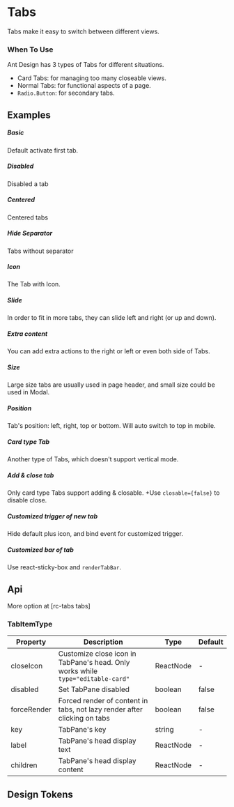 
<Meta of={KitTabsStories} />

# Tabs

Tabs make it easy to switch between different views.

### When To Use

Ant Design has 3 types of Tabs for different situations.

- Card Tabs: for managing too many closeable views.
- Normal Tabs: for functional aspects of a page.
- `Radio.Button`: for secondary tabs.

## Examples

##### Basic
Default activate first tab.

<CustomCanvas content={Examples.Basic} source={Sources.Basic} id="tabs-basic" />

##### Disabled
Disabled a tab

<CustomCanvas content={Examples.Disabled} source={Sources.Disabled} id="tabs-disabled" />


##### Centered
Centered tabs

<CustomCanvas content={Examples.Centered} source={Sources.Centered} id="tabs-centered" />


##### Hide Separator
Tabs without separator

<CustomCanvas content={Examples.HideSeparator} source={Sources.HideSeparator} id="tabs-hide-separator" />


##### Icon
The Tab with Icon.

<CustomCanvas content={Examples.Icon} source={Sources.Icon} id="tabs-icon" />


##### Slide
In order to fit in more tabs, they can slide left and right (or up and down).

<CustomCanvas content={Examples.Slide} source={Sources.Slide} id="tabs-slide" />


##### Extra content
You can add extra actions to the right or left or even both side of Tabs.

<CustomCanvas content={Examples.Extra} source={Sources.Extra} id="tabs-extra" />


##### Size
Large size tabs are usually used in page header, and small size could be used in Modal.

<CustomCanvas content={Examples.Size} source={Sources.Size} id="tabs-size" />


##### Position
Tab's position: left, right, top or bottom. Will auto switch to top in mobile.

<CustomCanvas content={Examples.Position} source={Sources.Position} id="tabs-position" />


##### Card type Tab
Another type of Tabs, which doesn't support vertical mode.

<CustomCanvas content={Examples.Card} source={Sources.Card} id="tabs-card" />


##### Add & close tab
Only card type Tabs support adding & closable. +Use `closable={false}` to disable close.

<CustomCanvas content={Examples.AddClose} source={Sources.AddClose} id="tabs-add-close" />


##### Customized trigger of new tab
Hide default plus icon, and bind event for customized trigger.

<CustomCanvas content={Examples.CustomAddTrigger} source={Sources.CustomAddTrigger} id="tabs-custom-add-trigger" />


##### Customized bar of tab
Use react-sticky-box and `renderTabBar`.

<CustomCanvas content={Examples.CustomTabBar} source={Sources.CustomTabBar} id="tabs-custom-tabbar" />


## Api

<Canvas of={KitTabsStories.Api} />

<Controls of={KitTabsStories.Api} />

More option at [rc-tabs tabs]

### TabItemType

| Property | Description | Type | Default |
| --- | --- | --- | --- |
| closeIcon | Customize close icon in TabPane's head. Only works while `type="editable-card"` | ReactNode | - |
| disabled | Set TabPane disabled | boolean | false |
| forceRender | Forced render of content in tabs, not lazy render after clicking on tabs | boolean | false |
| key | TabPane's key | string | - |
| label | TabPane's head display text | ReactNode | - |
| children | TabPane's head display content | ReactNode | - |


## Design Tokens

<DesignTokens path="components.Tabs" tokens={fields?.components?.Tabs} />
